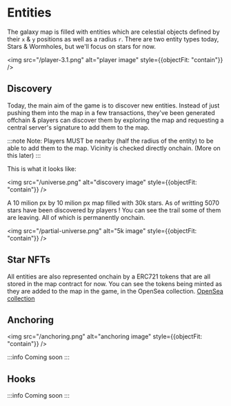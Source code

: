 # Entities

The galaxy map is filled with entities which are celestial objects defined by their `x` & `y` positions as well as a radius `r`. There are two entity types today, Stars & Wormholes, but we'll focus on stars for now.

<img src="/player-3.1.png" alt="player image" style={{objectFit: "contain"}} />

## Discovery

Today, the main aim of the game is to discover new entities. Instead of just pushing them into the map in a few transactions, they've been generated offchain & players
can discover them by exploring the map and requesting a central server's signature to add them to the map.

:::note
Note: Players MUST be nearby (half the radius of the entity) to be able to add them to the map. Vicinity is checked directly onchain. (More on this later)
:::

This is what it looks like:

<img src="/universe.png" alt="discovery image" style={{objectFit: "contain"}} />

A 10 milion px by 10 milion px map filled with 30k stars. As of writting 5070 stars have been discovered by players ! You can see the trail some of them are leaving. All of which is permanently onchain.

<img src="/partial-universe.png" alt="5k image" style={{objectFit: "contain"}} />

## Star NFTs

All entities are also represented onchain by a ERC721 tokens that are all stored in the map contract for now. You can see the tokens being minted as they are added to the map in the game, in the OpenSea collection.
[OpenSea collection](https://opensea.io/collection/astroblock-map)

## Anchoring

<img src="/anchoring.png" alt="anchoring image" style={{objectFit: "contain"}} />

:::info
Coming soon
::: 

## Hooks

:::info
Coming soon
:::

